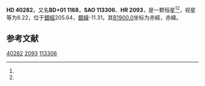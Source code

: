 {{Starbox begin
| name = HD 40282
}}
{{Starbox observe
| epoch = [[J2000.0|J2000.0]]
| constell = {{星座名待查}}<ref name=SIMBAD>{{cite web
 | url=http://simbad.u-strasbg.fr/simbad/sim-id?Ident=HR+2093
 | title=Pulsating variable Star
 | publisher=Centre de Données astronomiques de Strasbourg
 | work=SIMBAD
 | accessdate=2012-07-13
 | archive-date=2016-03-17
 | archive-url=https://web.archive.org/web/20160317134255/http://simbad.u-strasbg.fr/simbad/sim-id?Ident=HR+2093
 | dead-url=no
 }}</ref><ref name=DATA>{{cite web
 | url=http://vizier.u-strasbg.fr/viz-bin/VizieR-5?-out.add=.&-source=5050&-corr=PK=HR&-out.max=9999&HR=2093
 | title=VizieR Detailed Page
 | accessdate=2012-07-13
 | archive-date=2016-03-05
 | archive-url=https://web.archive.org/web/20160305222538/http://vizier.u-strasbg.fr/viz-bin/VizieR-5?-out.add=.&-source=5050&-corr=PK=HR&-out.max=9999&HR=2093
 | dead-url=no
 }}</ref>
| 星官 = 
| ra = {{RA|5|57|54.2}}<ref name=SIMBAD /><ref name=DATA />
| dec = {{DEC|+1|13|28}}<ref name=SIMBAD /><ref name=DATA />
| appmag_v = 6.22<ref name=SIMBAD /><ref name=DATA />
}}
{{Starbox character
| class = M0III<ref name=SIMBAD /><ref name=DATA />
| b-v = 1.48<ref name=SIMBAD /><ref name=DATA />
| u-b = 1.84<ref name=SIMBAD /><ref name=DATA />
| r-i = <ref name=SIMBAD /><ref name=DATA />
| variable = 
}}
{{Starbox astrometry
| radial_v = 1.84
| prop_mo_ra = 37
| parallax = 
| p_error = 
}}
{{Starbox catalog
| names =BD+01 1168，[[SAO星表|SAO]] 113306，[[HD星表|HD]] 40282，[[HR星表|HR]] 2093}}
{{Starbox reference |Simbad=HR+2093}}
{{Starbox end}}

'''HD 40282'''，又名'''BD+01 1168'''，'''SAO 113306'''、'''HR 2093'''，是一颗恒星<ref name=SIMBAD /><ref name=DATA />，视星等为6.22，位于[[銀道座標系|銀經]]205.64，[[銀道座標系|銀緯]]-11.31，其[[B1900.0|B1900.0]]坐标为赤經{{RA|5|52|44.4}}，赤緯{{DEC|+1|-11.31|46}}。

== 参考文献 ==
{{reflist}}

{{star-stub}}

[[Category:HD和HDE天體|40282]]
[[Category:HR天體|2093]]
[[Category:SAO天體|113306]]